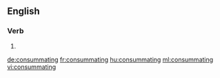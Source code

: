 
==English==

===Verb===
{{head|en}}

# {{present participle of|consummate|lang=en}}

[[de:consummating]]
[[fr:consummating]]
[[hu:consummating]]
[[ml:consummating]]
[[vi:consummating]]